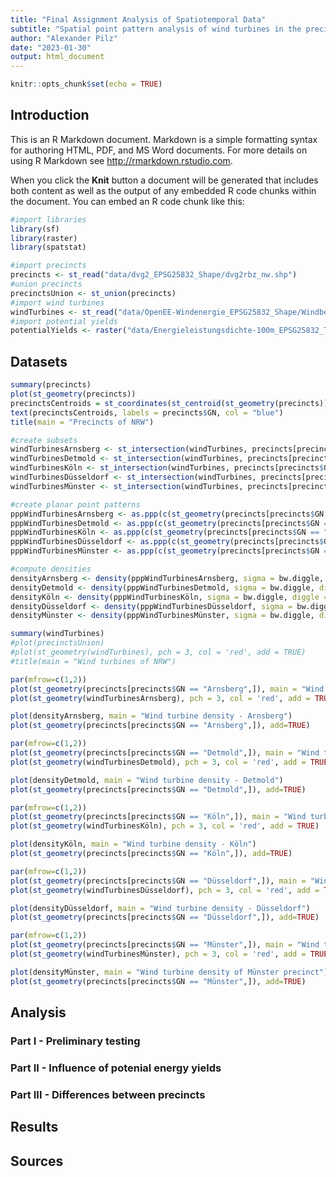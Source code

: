 ```yaml
---
title: "Final Assignment Analysis of Spatiotemporal Data"
subtitle: "Spatial point pattern analysis of wind turbines in the precincts of NRW"
author: "Alexander Pilz"
date: "2023-01-30"
output: html_document
---
```

```r
knitr::opts_chunk$set(echo = TRUE)
```

## Introduction

This is an R Markdown document. Markdown is a simple formatting syntax for authoring HTML, PDF, and MS Word documents. For more details on using R Markdown see <http://rmarkdown.rstudio.com>.

When you click the **Knit** button a document will be generated that includes both content as well as the output of any embedded R code chunks within the document. You can embed an R code chunk like this:


```r
#import libraries
library(sf) 
library(raster)
library(spatstat)
```
```r
#import precincts
precincts <- st_read("data/dvg2_EPSG25832_Shape/dvg2rbz_nw.shp")
#union precincts
precinctsUnion <- st_union(precincts)
#import wind turbines
windTurbines <- st_read("data/OpenEE-Windenergie_EPSG25832_Shape/Windbetrieb_Standorte.shp")
#import potential yields
potentialYields <- raster("data/Energieleistungsdichte-100m_EPSG25832_TIFF/en_100m_klas.tif")
```

## Datasets
```r
summary(precincts)
plot(st_geometry(precincts))
precinctsCentroids = st_coordinates(st_centroid(st_geometry(precincts)))
text(precinctsCentroids, labels = precincts$GN, col = "blue")
title(main = "Precincts of NRW")
```

```r
#create subsets
windTurbinesArnsberg <- st_intersection(windTurbines, precincts[precincts$GN == "Arnsberg",])
windTurbinesDetmold <- st_intersection(windTurbines, precincts[precincts$GN == "Detmold",])
windTurbinesKöln <- st_intersection(windTurbines, precincts[precincts$GN == "Köln",])
windTurbinesDüsseldorf <- st_intersection(windTurbines, precincts[precincts$GN == "Düsseldorf",])
windTurbinesMünster <- st_intersection(windTurbines, precincts[precincts$GN == "Münster",])

#create planar point patterns
pppWindTurbinesArnsberg <- as.ppp(c(st_geometry(precincts[precincts$GN == "Arnsberg",]), st_geometry(windTurbinesArnsberg)))
pppWindTurbinesDetmold <- as.ppp(c(st_geometry(precincts[precincts$GN == "Detmold",]), st_geometry(windTurbinesDetmold)))
pppWindTurbinesKöln <- as.ppp(c(st_geometry(precincts[precincts$GN == "Köln",]), st_geometry(windTurbinesKöln)))
pppWindTurbinesDüsseldorf <- as.ppp(c(st_geometry(precincts[precincts$GN == "Düsseldorf",]), st_geometry(windTurbinesDüsseldorf)))
pppWindTurbinesMünster <- as.ppp(c(st_geometry(precincts[precincts$GN == "Münster",]), st_geometry(windTurbinesMünster)))

#compute densities
densityArnsberg <- density(pppWindTurbinesArnsberg, sigma = bw.diggle, diggle = TRUE, edge = TRUE)
densityDetmold <- density(pppWindTurbinesDetmold, sigma = bw.diggle, diggle = TRUE, edge = TRUE)
densityKöln <- density(pppWindTurbinesKöln, sigma = bw.diggle, diggle = TRUE, edge = TRUE)
densityDüsseldorf <- density(pppWindTurbinesDüsseldorf, sigma = bw.diggle, diggle = TRUE, edge = TRUE)
densityMünster <- density(pppWindTurbinesMünster, sigma = bw.diggle, diggle = TRUE, edge = TRUE)
```

```r
summary(windTurbines)
#plot(precinctsUnion)
#plot(st_geometry(windTurbines), pch = 3, col = 'red', add = TRUE)
#title(main = "Wind turbines of NRW")
```
```r
par(mfrow=c(1,2))
plot(st_geometry(precincts[precincts$GN == "Arnsberg",]), main = "Wind turbines - Arnsberg")
plot(st_geometry(windTurbinesArnsberg), pch = 3, col = 'red', add = TRUE)

plot(densityArnsberg, main = "Wind turbine density - Arnsberg")
plot(st_geometry(precincts[precincts$GN == "Arnsberg",]), add=TRUE)

par(mfrow=c(1,2))
plot(st_geometry(precincts[precincts$GN == "Detmold",]), main = "Wind turbines - Detmold")
plot(st_geometry(windTurbinesDetmold), pch = 3, col = 'red', add = TRUE)

plot(densityDetmold, main = "Wind turbine density - Detmold")
plot(st_geometry(precincts[precincts$GN == "Detmold",]), add=TRUE)

par(mfrow=c(1,2))
plot(st_geometry(precincts[precincts$GN == "Köln",]), main = "Wind turbines - Köln")
plot(st_geometry(windTurbinesKöln), pch = 3, col = 'red', add = TRUE)

plot(densityKöln, main = "Wind turbine density - Köln")
plot(st_geometry(precincts[precincts$GN == "Köln",]), add=TRUE)

par(mfrow=c(1,2))
plot(st_geometry(precincts[precincts$GN == "Düsseldorf",]), main = "Wind turbines - Düsseldorf")
plot(st_geometry(windTurbinesDüsseldorf), pch = 3, col = 'red', add = TRUE)

plot(densityDüsseldorf, main = "Wind turbine density - Düsseldorf")
plot(st_geometry(precincts[precincts$GN == "Düsseldorf",]), add=TRUE)

par(mfrow=c(1,2))
plot(st_geometry(precincts[precincts$GN == "Münster",]), main = "Wind turbines of Münster precinct")
plot(st_geometry(windTurbinesMünster), pch = 3, col = 'red', add = TRUE)

plot(densityMünster, main = "Wind turbine density of Münster precinct")
plot(st_geometry(precincts[precincts$GN == "Münster",]), add=TRUE)
```

## Analysis

### Part I - Preliminary testing
### Part II - Influence of potenial energy yields
### Part III - Differences between precincts

## Results

## Sources
